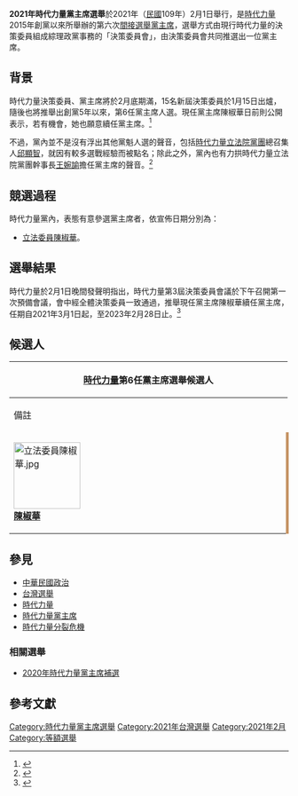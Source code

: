{{Infobox Election
| election_name     = 時代力量第五任黨主席選舉
| flag_image        = <!-- 注释出：[[File:New_Power_Party_logo.svg|150px]] -->
| type              = presidential
| ongoing           = 
| previous_election = 
| previous_year     = 
| next_election     = 
| next_year         = 
| election_date     = 2021年2月1日
| image1            = [[File:立法委員陳椒華.jpg|150x150px]]
| nominee1          = [[陳椒華|陳椒華]]
| color1            = FFD700
| electoral_vote1   = 15票
| image2            = 
| nominee2          = 
| color2            = 
| electoral_vote2   = 
| map_image          = 
| map_size           = 
| map_caption        = 
}}

'''2021年時代力量黨主席選舉'''於2021年（[[民國紀年|民國]]109年）2月1日舉行，是[[時代力量|時代力量]]2015年創黨以來所舉辦的第六次[[間接選舉|間接選舉]][[時代力量黨主席|黨主席]]，選舉方式由現行時代力量的決策委員組成綜理政黨事務的「決策委員會」，由決策委員會共同推選出一位黨主席。

== 背景 ==
時代力量決策委員、黨主席將於2月底期滿，15名新屆決策委員於1月15日出爐，隨後也將推舉出創黨5年以來，第6任黨主席人選。現任黨主席陳椒華日前則公開表示，若有機會，她也願意續任黨主席。<ref>{{cite news |url= https://tw.appledaily.com/politics/20210103/655BWXLVTBAITN5K5V6G7F4DS4/ |title= 時力近半年遇亂流！3個月換4主席　春節前選出第6任黨魁 |publisher= 蘋果日報 |date= 2021-01-03 |access-date= 2021-01-03 |archive-url= https://web.archive.org/web/20210624011053/https://tw.appledaily.com/politics/20210103/655BWXLVTBAITN5K5V6G7F4DS4/ |archive-date= 2021-06-24 |dead-url= no }}</ref>

不過，黨內並不是沒有浮出其他黨魁人選的聲音，包括[[時代力量立法院黨團|時代力量立法院黨團]]總召集人[[邱顯智|邱顯智]]，就因有較多選戰經驗而被點名；除此之外，黨內也有力拱時代力量立法院黨團幹事長[[王婉諭|王婉諭]]擔任黨主席的聲音。<ref>{{cite news |url= https://www.cmmedia.com.tw/home/articles/25372 |title= 時力決策委員選舉》陳椒華獲最高票連任黨主席機會大 黨內有人推邱顯智、王婉諭 |publisher= 信傳媒 |date= 2021-01-15 |access-date= 2021-01-03 |archive-url= https://web.archive.org/web/20210301132057/https://www.cmmedia.com.tw/home/articles/25372 |archive-date= 2021-03-01 |dead-url= no }}</ref>

==競選過程==
時代力量黨內，表態有意參選黨主席者，依宣佈日期分別為：
*[[立法委員|立法委員]][[陳椒華|陳椒華]]。

==選舉結果==
時代力量於2月1日晚間發聲明指出，時代力量第3屆決策委員會議於下午召開第一次預備會議，會中經全體決策委員一致通過，推舉現任黨主席陳椒華續任黨主席，任期自2021年3月1日起，至2023年2月28日止。<ref>{{cite news |url= https://newtalk.tw/news/view/2021-02-01/531793 |title= 陳椒華續任時力黨主席 聚焦2022年選舉布局 |publisher= 新頭殼newtalk |date= 2021-02-01 |access-date= 2021-02-01 |archive-url= https://web.archive.org/web/20210209062520/https://newtalk.tw/news/view/2021-02-01/531793 |archive-date= 2021-02-09 |dead-url= no }}</ref>

==候選人==
{|class="wikitable collapsible" style="text-align:center; margin:auto"
! style="width:600px;" colspan="3"|[[時代力量|時代力量]]第6任黨主席選舉候選人
|-
!width=140| 備註
!width=340| 簡歷
!width=200| 狀態
|-
| style="width:120px; border-right:5px solid #C69465;" |[[File:立法委員陳椒華.jpg|120px]]<br>'''[[陳椒華|陳椒華]]'''<br>||valign=top align=left|<!-- From TPOF logo -->
'''背景：'''立法委員

; 簡歷：
*嘉南藥理大學食品科技系副教授
*台灣環境保護聯盟 理事長 (2004~2006年)
*食品工業研究所副研究員
*社團法人台灣水資源保育聯盟 理事長 (2018年~迄今)
*社團法人台灣要健康婆婆媽媽團協會 理事長 (2016年~2018年)
*台灣電磁輻射公害防治協會 理事長 (2008~2011年)
*台南市環境保護聯盟 理事長 (1996~2001年)
* [[立法院|立法院]]（第10屆）委員<br><span style="color: blue;">(2020年2月1日-2024年1月31日)
*時代力量決策委員
*時代力量中央黨部主席
|valign=top align=left|<span style="color:green">'''選舉狀態：'''登記參選。</span>

'''宣佈日期：'''2020年12月31日

|}

==參見==
*[[中華民國政治|中華民國政治]]
*[[台灣選舉|台灣選舉]]
*[[時代力量|時代力量]]
*[[時代力量黨主席|時代力量黨主席]]
*[[時代力量分裂危機|時代力量分裂危機]]

===相關選舉=== 
*[[2020年時代力量黨主席補選|2020年時代力量黨主席補選]]

==參考文獻==
{{Reflist}}

{{時代力量選舉}}

[[Category:時代力量黨主席選舉|Category:時代力量黨主席選舉]]
[[Category:2021年台灣選舉|Category:2021年台灣選舉]]
[[Category:2021年2月|Category:2021年2月]]
[[Category:等額選舉|Category:等額選舉]]